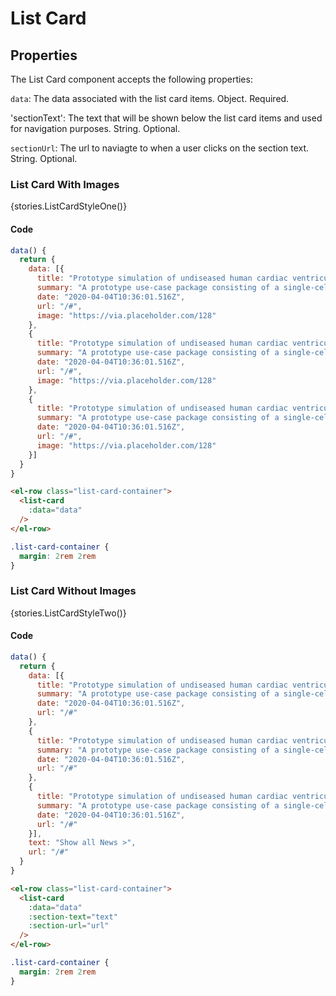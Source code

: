 
<Meta title="Components/List Card" />

# List Card

## Properties
The List Card component accepts the following properties:

`data`: The data associated with the list card items. Object. Required.

'sectionText': The text that will be shown below the list card items and used for navigation purposes. String. Optional.

`sectionUrl`: The url to naviagte to when a user clicks on the section text. String. Optional.

### List Card With Images

<Story name="List Card With Images">{stories.ListCardStyleOne()}</Story>

#### Code

```js
data() {
  return {
    data: [{
      title: "Prototype simulation of undiseased human cardiac ventricular cells",
      summary: "A prototype use-case package consisting of a single-cell, 1D and 2D tissue model for simulation of autonomic effects on the cardiovascular system derived from the human ventricular model developed by O'Hara and Rudy group.",
      date: "2020-04-04T10:36:01.516Z",
      url: "/#",
      image: "https://via.placeholder.com/128"
    },
    {
      title: "Prototype simulation of undiseased human cardiac ventricular cells",
      summary: "A prototype use-case package consisting of a single-cell, 1D and 2D tissue model for simulation of autonomic effects on the cardiovascular system derived from the human ventricular model developed by O'Hara and Rudy group.",
      date: "2020-04-04T10:36:01.516Z",
      url: "/#",
      image: "https://via.placeholder.com/128"
    },
    {
      title: "Prototype simulation of undiseased human cardiac ventricular cells",
      summary: "A prototype use-case package consisting of a single-cell, 1D and 2D tissue model for simulation of autonomic effects on the cardiovascular system derived from the human ventricular model developed by O'Hara and Rudy group.",
      date: "2020-04-04T10:36:01.516Z",
      url: "/#",
      image: "https://via.placeholder.com/128"
    }]
  }
}
```

```html
<el-row class="list-card-container">
  <list-card
    :data="data"
  />
</el-row>
```

```css
.list-card-container {
  margin: 2rem 2rem
}
```

### List Card Without Images

<Story name="List Card Without Images">{stories.ListCardStyleTwo()}</Story>

#### Code

```js
data() {
  return {
    data: [{
      title: "Prototype simulation of undiseased human cardiac ventricular cells",
      summary: "A prototype use-case package consisting of a single-cell, 1D and 2D tissue model for simulation of autonomic effects on the cardiovascular system derived from the human ventricular model developed by O'Hara and Rudy group.",
      date: "2020-04-04T10:36:01.516Z",
      url: "/#"
    },
    {
      title: "Prototype simulation of undiseased human cardiac ventricular cells",
      summary: "A prototype use-case package consisting of a single-cell, 1D and 2D tissue model for simulation of autonomic effects on the cardiovascular system derived from the human ventricular model developed by O'Hara and Rudy group.",
      date: "2020-04-04T10:36:01.516Z",
      url: "/#"
    },
    {
      title: "Prototype simulation of undiseased human cardiac ventricular cells",
      summary: "A prototype use-case package consisting of a single-cell, 1D and 2D tissue model for simulation of autonomic effects on the cardiovascular system derived from the human ventricular model developed by O'Hara and Rudy group.",
      date: "2020-04-04T10:36:01.516Z",
      url: "/#"
    }],
    text: "Show all News >",
    url: "/#"
  }
}
```

```html
<el-row class="list-card-container">
  <list-card
    :data="data"
    :section-text="text"
    :section-url="url"
  />
</el-row>
```

```css
.list-card-container {
  margin: 2rem 2rem
}
```